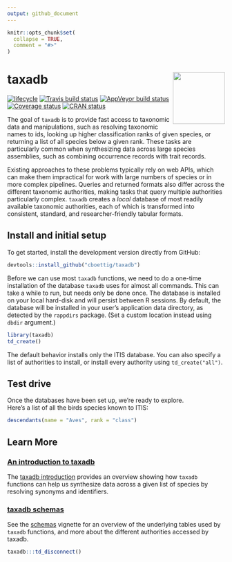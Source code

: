 ```yaml
---
output: github_document
---
```




<!-- README.md is generated from README.Rmd. Please edit that file -->

```r
knitr::opts_chunk$set(
  collapse = TRUE,
  comment = "#>"
)
```

# taxadb  <img src="man/figures/logo.png" align="right" alt="" width="120" />

[![lifecycle](https://img.shields.io/badge/lifecycle-maturing-blue.svg)](https://www.tidyverse.org/lifecycle/#maturing)
[![Travis build status](https://travis-ci.org/cboettig/taxadb.svg?branch=master)](https://travis-ci.org/cboettig/taxadb)
[![AppVeyor build status](https://ci.appveyor.com/api/projects/status/github/cboettig/taxadb?branch=master&svg=true)](https://ci.appveyor.com/project/cboettig/taxadb)
[![Coverage status](https://codecov.io/gh/cboettig/taxadb/branch/master/graph/badge.svg)](https://codecov.io/github/cboettig/taxadb?branch=master)
[![CRAN status](https://www.r-pkg.org/badges/version/taxadb)](https://cran.r-project.org/package=taxadb)


The goal of `taxadb` is to provide fast access to taxonomic data and manipulations, such as resolving taxonomic names to ids, looking up higher classification ranks of given species, or returning a list of all species below a given rank. These tasks are particularly common when synthesizing data across large species assemblies, such as combining occurrence records with trait records. 

Existing approaches to these problems typically rely on web APIs, which can make them impractical for work with large numbers of species or in more complex pipelines.  Queries and returned formats also differ across the different taxonomic authorities, making tasks that query multiple authorities particularly complex. `taxadb` creates a *local* database of most readily available taxonomic authorities, each of which is transformed into consistent, standard, and researcher-friendly tabular formats.  


## Install and initial setup

To get started, install the development version directly from GitHub:

```r
devtools::install_github("cboettig/taxadb")
```


Before we can use most `taxadb` functions, we need to do a one-time installation of the database `taxadb` uses for almost all commands.  This can take a while to run, but needs only be done once.  The database is installed on your local hard-disk and will persist between R sessions.  By default, the database will be installed in your user's application data directory, as detected by the `rappdirs` package.  (Set a custom location instead using `dbdir` argument.)

```r
library(taxadb)
td_create()
```

The default behavior installs only the ITIS database.  You can also specify a list of authorities to install, or install every authority using `td_create("all")`.  


## Test drive

Once the databases have been set up, we're ready to explore.  
Here's a list of all the birds species known to ITIS:

```r
descendants(name = "Aves", rank = "class")
```


## Learn More

### [An introduction to taxadb](https://cboettig.github.io/taxadb/articles/articles/taxadb.html) 

The [taxadb introduction](https://cboettig.github.io/taxadb/articles/articles/taxadb.html) 
provides an overview showing how `taxadb` functions can help us synthesize data across a given list of species by resolving synonyms and identifiers.  

### [taxadb schemas](https://cboettig.github.io/taxadb/articles/articles/schema.html)

See the [schemas](https://cboettig.github.io/taxadb/articles/articles/schema.html) vignette for an overview of the underlying tables used by `taxadb` functions, and more about the different authorities accessed by taxadb.  


```r
taxadb:::td_disconnect()
```
